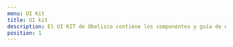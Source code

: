 ```yaml
---
menu: UI Kit
title: UI kit
description: El UI KIT de Obelisco contiene los componentes y guía de estilos para implementar en tu proyecto.
position: 1
---
```


<Row><Col items={2}>
  <SimpleCard
    title="UI kit"
    description="Diseñá con nuestra librería de componentes en Adobe XD."
    linkText="Descargar librería"
    linkUrl="/herramientas_y_recursos/UI_KIT_BA.xd"
  />
</Col><Col items={2}>
  <SimpleCard
    title="Enlace para devs"
    description="Nuestra manera de compartir, organizar y colaborar pensando en los desarrolladores."
    linkText="Ver recursos"
    linkUrl="https://xd.adobe.com/view/99328845-6873-4b2f-a140-fa2df02a0449-cc61/"
  />
</Col></Row>
